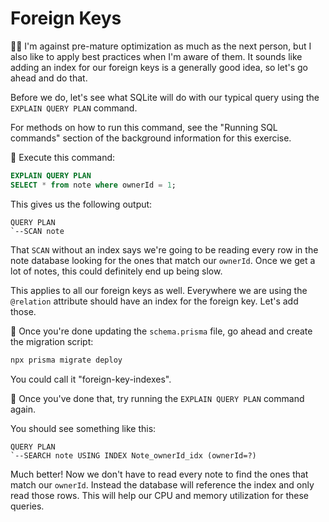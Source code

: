 # Foreign Keys

👨‍💼 I'm against pre-mature optimization as much as the next person, but I also
like to apply best practices when I'm aware of them. It sounds like adding an
index for our foreign keys is a generally good idea, so let's go ahead and do
that.

Before we do, let's see what SQLite will do with our typical query using the
`EXPLAIN QUERY PLAN` command.

<callout-info>
	For methods on how to run this command, see the "Running SQL commands" section
	of the background information for this exercise.
</callout-info>

🐨 Execute this command:

```sql
EXPLAIN QUERY PLAN
SELECT * from note where ownerId = 1;
```

This gives us the following output:

```
QUERY PLAN
`--SCAN note
```

That `SCAN` without an index says we're going to be reading every row in the
note database looking for the ones that match our `ownerId`. Once we get a lot
of notes, this could definitely end up being slow.

This applies to all our foreign keys as well. Everywhere we are using the
`@relation` attribute should have an index for the foreign key. Let's add those.

🐨 Once you're done updating the `schema.prisma` file, go ahead and create the
migration script:

```sh nonumber
npx prisma migrate deploy
```

You could call it "foreign-key-indexes".

🐨 Once you've done that, try running the `EXPLAIN QUERY PLAN` command again.

You should see something like this:

```
QUERY PLAN
`--SEARCH note USING INDEX Note_ownerId_idx (ownerId=?)
```

Much better! Now we don't have to read every note to find the ones that match
our `ownerId`. Instead the database will reference the index and only read those
rows. This will help our CPU and memory utilization for these queries.
